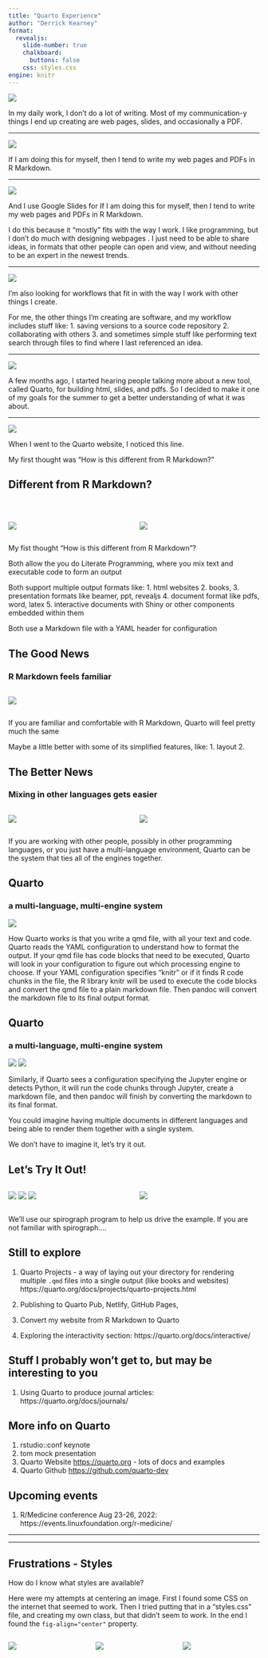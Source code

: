 ```yaml
---
title: "Quarto Experience"
author: "Derrick Kearney"
format:
  revealjs:
    slide-number: true
    chalkboard:
      buttons: false
    css: styles.css
engine: knitr
---
```


![](images/my_communication_outputs.svg){fig-align="center"}

::: {.notes}
In my daily work, I don't do a lot of writing. Most of my communication-y
things I end up creating are web pages, slides, and occasionally a PDF.
:::

---

![](images/my_communication_outputs_rmarkdown.svg){fig-align="center"}

::: {.notes}
If I am doing this for myself, then I tend to write my web pages and PDFs
in R Markdown.
:::

---

![](images/my_communication_outputs_google.svg){fig-align="center"}

::: {.notes}
And I use Google Slides for If I am doing this for myself, then I tend to write my web pages and PDFs
in R Markdown.

I do this because it "mostly" fits with the way I work. I like programming, but I don't do much with designing webpages . I just need to be able to share ideas, in formats that other people can open and view, and without needing to be an expert in the newest trends.

:::

---

![](images/my_workflows.svg){fig-align="center"}

::: {.notes}
I'm also looking for workflows that fit in with the way I work with other things I create.

For me, the other things I'm creating are software, and my workflow includes stuff like:
1. saving versions to a source code repository
2. collaborating with others
3. and sometimes simple stuff like performing text search through files to find where I last referenced an idea.
:::

---

![](images/quarto_website_20220815.png){fig-align="center"}

::: {.notes}
A few months ago, I started hearing people talking more about a new tool, called Quarto, for building html, slides, and pdfs. So I decided to make it one of my goals for the summer to get a better understanding of what it was about.
:::


---

![](images/quarto_website_what_is_quarto.png){fig-align="center"}


::: {.notes}
When I went to the Quarto website, I noticed this line.

My first thought was "How is this different from R Markdown?"
:::


## Different from R Markdown?

<br/>

:::: {.columns}

::: {.column width="50%"}
![](images/quarto_website_20220815.png){fig-align="center"}
:::

::: {.column width="50%"}
![](images/rmarkdown_website_20220815.png){fig-align="center"}
:::

::::

<!--
:::: {.columns .smaller}

::: {.column width="50%"}
- Literate Programming
- 
:::

::: {.column width="50%"}
- Literate Programming
- 
:::

::::
-->

::: {.notes}
My fist thought "How is this different from R Markdown"?

Both allow the you do Literate Programming, where you mix text and executable code to form an output

Both support multiple output formats like:
1. html websites
2. books,
3. presentation formats like beamer, ppt, revealjs
4. document format like pdfs, word, latex
5. interactive documents with Shiny or other components embedded within them

Both use a Markdown file with a YAML header for configuration
:::

## The Good News 

### R Markdown feels familiar

:::: {.columns}

::: {.column width="50%"}
![](images/quarto_website_20220815_R.png){fig-align="center"}
:::

::: {.column width="50%"}
:::

::::


::: {.notes}
If you are familiar and comfortable with R Markdown, Quarto will feel pretty much the same

Maybe a little better with some of its simplified features, like:
1. layout
2. 
:::

## The Better News 

### Mixing in other languages gets easier

:::: {.columns}

::: {.column width="50%"}
![](images/quarto_website_20220815_R.png){fig-align="center"}
:::

::: {.column width="50%"}
![](images/quarto_website_20220815_Julia.png){fig-align="center"}
:::

::::


::: {.notes}
If you are working with other people, possibly in other programming languages, or you just have a multi-language environment, Quarto can be the system that ties all of the engines together.
:::


## Quarto
### a multi-language, multi-engine system

::: {fig-align="center"}
![](images/rstudio-qmd-how-it-works.png)
:::

::: {.notes}
How Quarto works is that you write a qmd file, with all your text and code.
Quarto reads the YAML configuration to understand how to format the output.
If your qmd file has code blocks that need to be executed, Quarto will look
in your configuration to figure out which processing engine to choose. If
your YAML configuration specifies "knitr" or if it finds R code chunks in
the file, the R library knitr will be used to execute the code blocks and
convert the qmd file to a plain markdown file. Then pandoc will convert the
markdown file to its final output format.
:::

## Quarto
### a multi-language, multi-engine system

:::{fig-align="center"}
![](images/rstudio-qmd-how-it-works.png)
![](images/qmd-how-it-works.png)
:::

::: {.notes}
Similarly, if Quarto sees a configuration specifying the Jupyter engine or
detects Python, it will run the code chunks through Jupyter, create a markdown
file, and then pandoc will finish by converting the markdown to its final
format.  

You could imagine having multiple documents in different languages and being
able to render them together with a single system.

We don't have to imagine it, let's try it out.
:::

## Let's Try It Out!

:::: {.columns}

::: {.column width="45%"}
![](images/original_spirograph_jr_by_hasbro.png)
![](images/model_spirograph_equation.png)
![](images/three_wheeled_spirograph_equation.png)
:::

::: {.column width="45%"}
![](images/plotting_spirograph_equations_with_gnuplot.png)
:::

::::


::: {.notes}
We'll use our spirograph program to help us drive the example.
If you are not familiar with spirograph....
:::

<!--
## Why Quarto?

Quarto enables you to weave together content and executable code into a finished output, like document, presentation, website.

## Why am I interested in Quarto?

It fits with the way I work, my workflow.

I like programming, so if I can program my writings and presentations, those activities will better fit into my lifestyle.

I want to be able to archive my output (articles and presentations) in the same place i archive my programs, currently a git repository.

I like text versions of things. I use writings as place to store memories. With text versions, I can use tools like `grep` to help me find the documents where I referenced an idea.

I usually build all of my presentation with Google Slides. A lot of my slides end up being images describing a topic or code blocks.

Likes:
- quickly create scenes with small images, arrows, boxes, text (pics)
- drag and drop images to the exact location (pic)

Deal with:
- code blocks are time consuming to create (pic)
- multiple slides showing the progression of a topic are time consuming to create, especially if there is a change in one of the early slides.

Hopes:
- Focus on the content and leave the formatting for later.
- Learn a new system to help me communicate ideas in a web-centric world without needing to learn 20 years of web development history and best practices. 
- [Code line highlighting](https://quarto.org/docs/presentations/revealjs/#line-highlighting) 

I'm ready to be dropped into a "pit of success"!

## Today's Focus

- High level overview of what is happening behind the scenes in Quarto (pic)

- Take a look at the following types of document
  - Presentations
  - Websites
  - Interactive Docs
  
- Build a document, maybe turn it into a presentation.

## Quarto

Quarto enables you to weave together content and executable code into a finished output, like document, presentation, website.

creating output using the R language
pic of high level - <https://quarto.org/docs/get-started/hello/rstudio.html#how-it-works>

if you were to use another language, like Python or Julia, it would look like this
pic of high level - <https://quarto.org/docs/get-started/hello/vscode.html#how-it-works>

Using Jupyter's Python or Julia kernels as the backend.

I personally still like writing my documents in R Markdown, so I'll be sticking with that.

## Tools

I also like using the RStudio IDE or Vi for writing my Quarto docs.

The RStudio IDE comes with a version of Quarto baked into it, so if you go that route, you don't have to install anything else. If you want to use your own text editor, like Vi, then you'll need to install Quarto on your system

Installing is simple...tell them how to install

After that, you can run `quarto preview <document>` and it will render the document and open a web browser if it is a web based output.

If you are using VSCode, there is an extension you can install to get buttons for rendering

Just for completeness, the Quarto site shows you how to integrate Quarto into Jupyter Lab. I've never done this, so I can't speak to the experience, but I will note that they are talking about Jupyter Lab and not Jupyter Notebook, which is a slightly different thing.

## blah

Our goal is to get something that looks like this:
show pic of quarto document on the left side

To look something like this:
show pic of html document on the right side.

And quarto is going to get us there.

## blahh

Quarto builds on the ideas of literate programming.
Just like ... list literate programming systems of the past ...
With Quarto, we'll be taking a document with
prose
and code
and a little configuration at the top
and convert it into another document, with the ability to execute code along the way and show the executed code in out output document.

## let's take a look at a few examples

At the top of all Quarto files, there is a YAML header.
It mainly holds configuration settings for the document. Things like, the title, author, date, and instructions for how to render the overall document.

## What I'm excited about

<br/>

#### Quarto command line interface

<br/>

To render documents in R Markdown, I used to have to:
```bash
#| eval: false
#| echo: true
#| code-overflow: wrap
#| code-line-numbers: false
Rscript -e "rmarkdown::render('spiro.Rmd',output_format=c('html_document'))"
```

<br/>

With quarto, I can:
```bash
#| eval: false
#| echo: true
#| code-line-numbers: false
quarto render spiro.qmd --to html
```

-->

<!--#
    ```.python
    Rscript -e "rmarkdown::render('spirograph.Rmd',output_format=c('html_document'))"
    ```
    ```.python
    #| code-overflow: wrap
    Rscript -e "rmarkdown::render('spirograph.Rmd',output_format=c('html_document'))"
    ```
    ```{{bash}}
    Rscript -e "rmarkdown::render('spirograph.Rmd',output_format=c('html_document'))"
    ```
   ```bash
   #| eval: false
   #| echo: fenced
   #| code-overflow: wrap
   Rscript -e "rmarkdown::render('spirograph.Rmd',output_format=c('html_document'))"
   ```
   ```.bash
   Rscript -e "rmarkdown::render('spirograph.Rmd',output_format=c('html_document'))"
   ```
-->

## Still to explore

1.  Quarto Projects - a way of laying out your directory for rendering multiple `.qmd` files into a single output (like books and websites) https://quarto.org/docs/projects/quarto-projects.html 

2. Publishing to Quarto Pub, Netlify, GitHub Pages,

3. Convert my website from R Markdown to Quarto

4. Exploring the interactivity section: https://quarto.org/docs/interactive/

## Stuff I probably won't get to, but may be interesting to you

1. Using Quarto to produce journal articles: https://quarto.org/docs/journals/

## More info on Quarto

1. rstudio::conf keynote
2. tom mock presentation
3. Quarto Website <https://quarto.org> - lots of docs and examples
4. Quarto Github <https://github.com/quarto-dev>

## Upcoming events
1. R/Medicine conference Aug 23-26, 2022: https://events.linuxfoundation.org/r-medicine/

---

---

## Frustrations - Styles

How do I know what styles are available?

::: {.notes}
Here were my attempts at centering an image.
First I found some CSS on the internet that seemed to work.
Then I tried putting that in a "styles.css" file, and creating my own class, but that didn't seem to work.
In the end I found the `fig-align="center"` property.
:::

:::: {.columns}

::: {.column width="30%" .border-shown}
![](images/quarto_website_20220815.png){style="display:block; margin:auto;"}
:::

::: {.column width="30%" .border-shown}
![](images/quarto_website_20220815.png){.image-center}
:::

::: {.column width="30%" .border-shown}
![](images/quarto_website_20220815.png){fig-align="center"}
:::

::::
